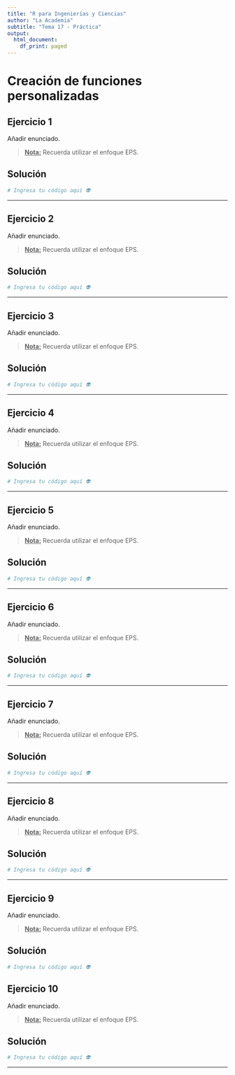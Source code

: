```yaml
---
title: "R para Ingenierías y Ciencias"
author: "La Academia"
subtitle: "Tema 17 - Práctica"
output:
  html_document:
    df_print: paged
---
```


# Creación de funciones personalizadas

## Ejercicio 1

Añadir enunciado.

> [**Nota:**]{.underline} Recuerda utilizar el enfoque EPS.

## Solución

```r
# Ingresa tu código aquí 👽
```

------------------------------------------------------------------------

## Ejercicio 2

Añadir enunciado.

> [**Nota:**]{.underline} Recuerda utilizar el enfoque EPS.

## Solución

```r
# Ingresa tu código aquí 👽
```

------------------------------------------------------------------------

## Ejercicio 3

Añadir enunciado.

> [**Nota:**]{.underline} Recuerda utilizar el enfoque EPS.

## Solución

```r
# Ingresa tu código aquí 👽
```

------------------------------------------------------------------------

## Ejercicio 4

Añadir enunciado.

> [**Nota:**]{.underline} Recuerda utilizar el enfoque EPS.

## Solución

```r
# Ingresa tu código aquí 👽
```

------------------------------------------------------------------------

## Ejercicio 5

Añadir enunciado.

> [**Nota:**]{.underline} Recuerda utilizar el enfoque EPS.

## Solución

```r
# Ingresa tu código aquí 👽
```

------------------------------------------------------------------------

## Ejercicio 6

Añadir enunciado.

> [**Nota:**]{.underline} Recuerda utilizar el enfoque EPS.

## Solución

```r
# Ingresa tu código aquí 👽
```

------------------------------------------------------------------------

## Ejercicio 7

Añadir enunciado.

> [**Nota:**]{.underline} Recuerda utilizar el enfoque EPS.

## Solución

```r
# Ingresa tu código aquí 👽
```

------------------------------------------------------------------------

## Ejercicio 8

Añadir enunciado.

> [**Nota:**]{.underline} Recuerda utilizar el enfoque EPS.

## Solución

```r
# Ingresa tu código aquí 👽
```

------------------------------------------------------------------------

## Ejercicio 9

Añadir enunciado.

> [**Nota:**]{.underline} Recuerda utilizar el enfoque EPS.

## Solución

```r
# Ingresa tu código aquí 👽
```

## Ejercicio 10

Añadir enunciado.

> [**Nota:**]{.underline} Recuerda utilizar el enfoque EPS.

## Solución

```r
# Ingresa tu código aquí 👽
```

------------------------------------------------------------------------

